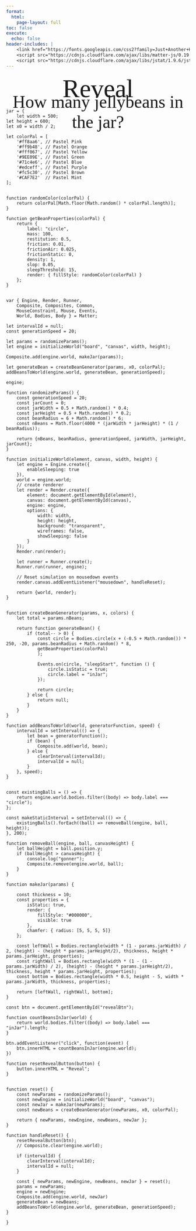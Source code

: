 ```yaml
---
format: 
  html:
    page-layout: full
toc: false
execute: 
  echo: false
header-includes: |
    <link href="https://fonts.googleapis.com/css2?family=Just+Another+Hand&display=swap" rel="stylesheet">
    <script src="https://cdnjs.cloudflare.com/ajax/libs/matter-js/0.19.0/matter.min.js"></script>
    <script src="https://cdnjs.cloudflare.com/ajax/libs/jstat/1.9.6/jstat.min.js"></script>
---
```



```{=html}
<div id="container" style="position: relative; width: 100%; margin: 0 auto; text-align: center;">
    <div class="heading" style="position: absolute; z-index: 0;">
        How many jellybeans in the jar?
    </div>
    <div id="board">
        <canvas id="canvas"></canvas>
    </div>
</div>
<div style="text-align: center;">
    <span id="revealBtn">Reveal</span>
</div>
```

```ojs

jar = {
    let width = 500;
let height = 600;
let x0 = width / 2;

let colorPal = [
    '#ff8aa6', // Pastel Pink
    '#ff9b48', // Pastel Orange
    '#fff067', // Pastel Yellow
    '#9EE09E', // Pastel Green
    '#71c4e6', // Pastel Blue
    '#edceff', // Pastel Purple
    '#fc5c30', // Pastel Brown
    '#CAF7E2'  // Pastel Mint
];


function randomColor(colorPal) {
    return colorPal[Math.floor(Math.random() * colorPal.length)];
}

function getBeanProperties(colorPal) {
    return {
        label: "circle",
        mass: 100,
        restitution: 0.5,
        friction: 0.01,
        frictionAir: 0.025,
        frictionStatic: 0,
        density: 1,
        slop: 0.05,
        sleepThreshold: 15,
        render: { fillStyle: randomColor(colorPal) }
    };
}


var { Engine, Render, Runner,
    Composite, Composites, Common,
    MouseConstraint, Mouse, Events,
    World, Bodies, Body } = Matter;

let intervalId = null;
const generationSpeed = 20;

let params = randomizeParams();
let engine = initializeWorld("board", "canvas", width, height);

Composite.add(engine.world, makeJar(params));

let generateBean = createBeanGenerator(params, x0, colorPal);
addBeansToWorld(engine.world, generateBean, generationSpeed);

engine;

function randomizeParams() {
    const generationSpeed = 20;
    const jarCount = 0;
    const jarWidth = 0.5 + Math.random() * 0.4;
    const jarHeight = 0.5 + Math.random() * 0.2;
    const beanRadius = 6 + Math.random() * 6;
    const nBeans = Math.floor(4000 * (jarWidth * jarHeight) * (1 / beanRadius));
    
    return {nBeans, beanRadius, generationSpeed, jarWidth, jarHeight, jarCount};
}

function initializeWorld(element, canvas, width, height) {
    let engine = Engine.create({
        enableSleeping: true
    }),
    world = engine.world;
    // create renderer
    let render = Render.create({
        element: document.getElementById(element),
        canvas: document.getElementById(canvas),
        engine: engine,
        options: {
            width: width,
            height: height,
            background: "transparent",
            wireframes: false,
            showSleeping: false
        }
    });
    Render.run(render);
    
    let runner = Runner.create();
    Runner.run(runner, engine);

    // Reset simulation on mousedown events
    render.canvas.addEventListener("mousedown", handleReset);

    return {world, render};
}


function createBeanGenerator(params, x, colors) {
    let total = params.nBeans;

    return function generateBean() {
        if (total-- > 0) {
            const circle = Bodies.circle(x + (-0.5 + Math.random()) * 250, -20, params.beanRadius + Math.random() * 8, 
            getBeanProperties(colorPal)
            );

            Events.on(circle, "sleepStart", function () {
                circle.isStatic = true;
                circle.label = "inJar";
            });

            return circle;
        } else {
            return null;
        }
    }
}

function addBeansToWorld(world, generatorFunction, speed) {
    intervalId = setInterval(() => {
        let bean = generatorFunction();
        if (bean) {
            Composite.add(world, bean);
        } else {
            clearInterval(intervalId);
            intervalId = null;
        }
    }, speed);
}


const existingBalls = () => {
    return engine.world.bodies.filter((body) => body.label === "circle");
};

const makeStaticInterval = setInterval(() => {
    existingBalls().forEach((ball) => removeBall(engine, ball, height));
}, 200);

function removeBall(engine, ball, canvasHeight) {
    let ballHeight = ball.position.y;
    if (ballHeight > canvasHeight) {
        console.log("gonner");
        Composite.remove(engine.world, ball);
    }
}

function makeJar(params) {

    const thickness = 10;
    const properties = {
        isStatic: true,
        render: {
            fillStyle: "#000000",
            visible: true
        },
        chamfer: { radius: [5, 5, 5, 5]}
    };

    const leftWall = Bodies.rectangle(width * (1 - params.jarWidth) / 2, (height) - (height * params.jarHeight/2), thickness, height * params.jarHeight, properties);
    const rightWall = Bodies.rectangle(width * (1 - (1 - params.jarWidth) / 2), (height) - (height * params.jarHeight/2), thickness, height * params.jarHeight, properties);
    const bottom = Bodies.rectangle(width * 0.5, height - 5, width * params.jarWidth, thickness, properties);

    return [leftWall, rightWall, bottom];
}

const btn = document.getElementById("revealBtn");

function countBeansInJar(world) {
    return world.bodies.filter((body) => body.label === "inJar").length;
}

btn.addEventListener("click", function(event) {
    btn.innerHTML = countBeansInJar(engine.world);
})

function resetRevealButton(button) {
    button.innerHTML = "Reveal";
}


function reset() {
    const newParams = randomizeParams();
    const newEngine = initializeWorld("board", "canvas");
    const newJar = makeJar(newParams);
    const newBeans = createBeanGenerator(newParams, x0, colorPal);

    return { newParams, newEngine, newBeans, newJar };
}

function handleReset() {
    resetRevealButton(btn);
    // Composite.clear(engine.world);
    
    if (intervalId) {
        clearInterval(intervalId);
        intervalId = null;
    }
    
    const { newParams, newEngine, newBeans, newJar } = reset();
    params = newParams;
    engine = newEngine;
    Composite.add(engine.world, newJar)
    generateBean = newBeans;
    addBeansToWorld(engine.world, generateBean, generationSpeed);
}

}

```


<style>

.heading {
    font-size: 5vw;
    font-family: "Just Another Hand";
    margin-top: 1em;
    text-align: center;
    width: 100%;
}

#revealBtn {
    font-size: 5em;
    font-family: "Just Another Hand";
    margin-top: -2em;
    cursor: pointer;
}

#revealBtn:hover {
    color: red;
}
</style>
